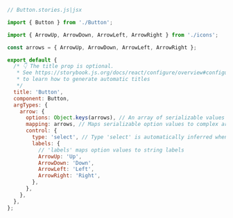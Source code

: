 ```js
// Button.stories.js|jsx

import { Button } from './Button';

import { ArrowUp, ArrowDown, ArrowLeft, ArrowRight } from './icons';

const arrows = { ArrowUp, ArrowDown, ArrowLeft, ArrowRight };

export default {
  /* 👇 The title prop is optional.
   * See https://storybook.js.org/docs/react/configure/overview#configure-story-loading
   * to learn how to generate automatic titles
   */
  title: 'Button',
  component: Button,
  argTypes: {
    arrow: {
      options: Object.keys(arrows), // An array of serializable values
      mapping: arrows, // Maps serializable option values to complex arg values
      control: {
        type: 'select', // Type 'select' is automatically inferred when 'options' is defined
        labels: {
          // 'labels' maps option values to string labels
          ArrowUp: 'Up',
          ArrowDown: 'Down',
          ArrowLeft: 'Left',
          ArrowRight: 'Right',
        },
      },
    },
  },
};
```
